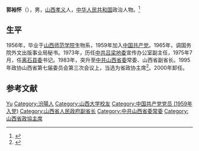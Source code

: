 '''郭裕怀'''（{{bd|1934年|10月||catIdx=}}），男，[[山西|山西]][[孝义市|孝义]]人，[[中华人民共和国|中华人民共和国]]政治人物。<ref>{{Cite book|title=中华人民共和国职官志|author=何虎生, 李耀东, 向常福主编|publisher=中国社会出版社|year=2003|isbn=9787800883934|location=北京|pages=}}</ref>

== 生平 ==
1956年，毕业于[[山西师范学院|山西师范学院]]生物系，1959年加入[[中国共产党|中国共产党]]。1965年，调国务院外文出版事业局秘书。1973年，历任[[中共吕梁地委|中共吕梁地委]]宣传办公室副主任，1975年7月，任[[离石县委|离石县委]]书记。1983年，突升至[[中共山西省委|中共山西省委]]常委、山西省副省长。1995年政协山西省第七届委员会第三次会议上，当选为省政协主席<ref>{{cite book|author1=山西省人民政协研究所编|title=山西政协年鉴 1996-1997|date=1998年6月|publisher=山西古籍出版社|location=太原|isbn=7-80598-239-2|pages=251|accessdate=2016-03-03}}</ref>。2000年卸任。

==参考文献==
{{reflist}}

{{中华人民共和国山西省正职领导人|nocat}}

{{Authority control}}
{{DEFAULTSORT:Guo}}
[[Category:郭姓|Yu]]
[[Category:汾陽人|Category:汾陽人]]
[[Category:山西大学校友|Category:山西大学校友]]
[[Category:中国共产党党员_(1959年入党)|Category:中国共产党党员 (1959年入党)]]
[[Category:山西省人民政府副省长|Category:山西省人民政府副省长]]
[[Category:中共山西省委常委|Category:中共山西省委常委]]
[[Category:山西省政協主席|Category:山西省政協主席]]